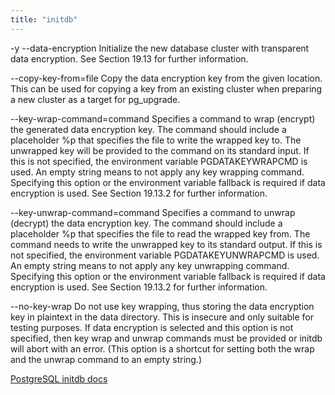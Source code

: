 ```yaml
---
title: "initdb"
---
```


-y
--data-encryption
Initialize the new database cluster with transparent data encryption. See Section 19.13 for further information.

--copy-key-from=file
Copy the data encryption key from the given location. This can be used for copying a key from an existing cluster when preparing a new cluster as a target for pg_upgrade.

--key-wrap-command=command
Specifies a command to wrap (encrypt) the generated data encryption key. The command should include a placeholder %p that specifies the file to write the wrapped key to. The unwrapped key will be provided to the command on its standard input. If this is not specified, the environment variable PGDATAKEYWRAPCMD is used. An empty string means to not apply any key wrapping command. Specifying this option or the environment variable fallback is required if data encryption is used. See Section 19.13.2 for further information.

--key-unwrap-command=command
Specifies a command to unwrap (decrypt) the data encryption key. The command should include a placeholder %p that specifies the file to read the wrapped key from. The command needs to write the unwrapped key to its standard output. If this is not specified, the environment variable PGDATAKEYUNWRAPCMD is used. An empty string means to not apply any key unwrapping command. Specifying this option or the environment variable fallback is required if data encryption is used. See Section 19.13.2 for further information.

--no-key-wrap
Do not use key wrapping, thus storing the data encryption key in plaintext in the data directory. This is insecure and only suitable for testing purposes. If data encryption is selected and this option is not specified, then key wrap and unwrap commands must be provided or initdb will abort with an error. (This option is a shortcut for setting both the wrap and the unwrap command to an empty string.)


[PostgreSQL initdb docs](https://www.postgresql.org/docs/15/app-initdb.html)